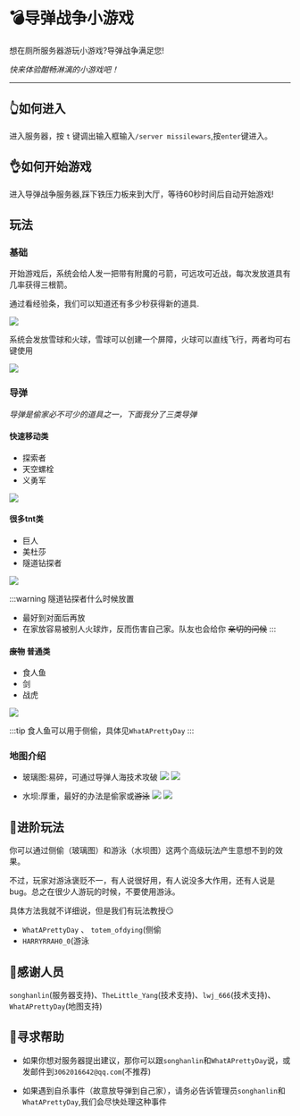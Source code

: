 # 💣导弹战争小游戏

想在厕所服务器游玩小游戏?导弹战争满足您!

_快来体验酣畅淋漓的小游戏吧！_

---

## 👆如何进入

进入服务器，按 `t` 键调出输入框输入`/server missilewars`,按`enter`键进入。



## 👌如何开始游戏

进入导弹战争服务器,踩下铁压力板来到大厅，等待60秒时间后自动开始游戏!



## 玩法

### 基础
开始游戏后，系统会给人发一把带有附魔的弓箭，可远攻可近战，每次发放道具有几率获得三根箭。

通过看经验条，我们可以知道还有多少秒获得新的道具.

![](/img/guide/missilewars/经验条.png)

系统会发放雪球和火球，雪球可以创建一个屏障，火球可以直线飞行，两者均可右键使用

![](/img/guide/missilewars/盾火球.png)

### 导弹

_导弹是偷家必不可少的道具之一，下面我分了三类导弹_

#### 快速移动类  
- 探索者
- 天空螺栓
- 义勇军

![](/img/guide/missilewars/快速移动.png)

#### 很多tnt类
- 巨人
- 美杜莎
- 隧道钻探者

![](/img/guide/missilewars/很多tnt.png)

:::warning 隧道钻探者什么时候放置

- 最好到对面后再放
- 在家放容易被别人火球炸，反而伤害自己家。队友也会给你 ~~亲切的问候~~
  :::

#### ~~废物~~ 普通类
- 食人鱼
- 剑
- 战虎

![](/img/guide/missilewars/普通.png)

:::tip 食人鱼可以用于侧偷，具体见`WhatAPrettyDay`
:::

### 地图介绍
- 玻璃图:易碎，可通过导弹人海技术攻破
![](/img/guide/missilewars/玻璃.png)
![](/img/guide/missilewars/玻璃2.png)

- 水坝:厚重，最好的办法是偷家或~~游泳~~
![](/img/guide/missilewars/水坝.png)
![](/img/guide/missilewars/水坝2.png)

## 💪进阶玩法
你可以通过侧偷（玻璃图）和游泳（水坝图）这两个高级玩法产生意想不到的效果。

不过，玩家对游泳褒贬不一，有人说很好用，有人说没多大作用，还有人说是bug。总之在很少人游玩的时候，不要使用游泳。

具体方法我就不详细说，但是我们有玩法教授😏
- `WhatAPrettyDay` 、 `totem_ofdying`(侧偷
- `HARRYRRAH0_0`(游泳

## 🙏感谢人员
`songhanlin`(服务器支持)、`TheLittle_Yang`(技术支持)、`lwj_666`(技术支持)、`WhatAPrettyDay`(地图支持)

## 👀寻求帮助
- 如果你想对服务器提出建议，那你可以跟`songhanlin`和`WhatAPrettyDay`说，或发邮件到`3062016642@qq.com`(不推荐)

- 如果遇到自杀事件（故意放导弹到自己家），请务必告诉管理员`songhanlin`和`WhatAPrettyDay`,我们会尽快处理这种事件

